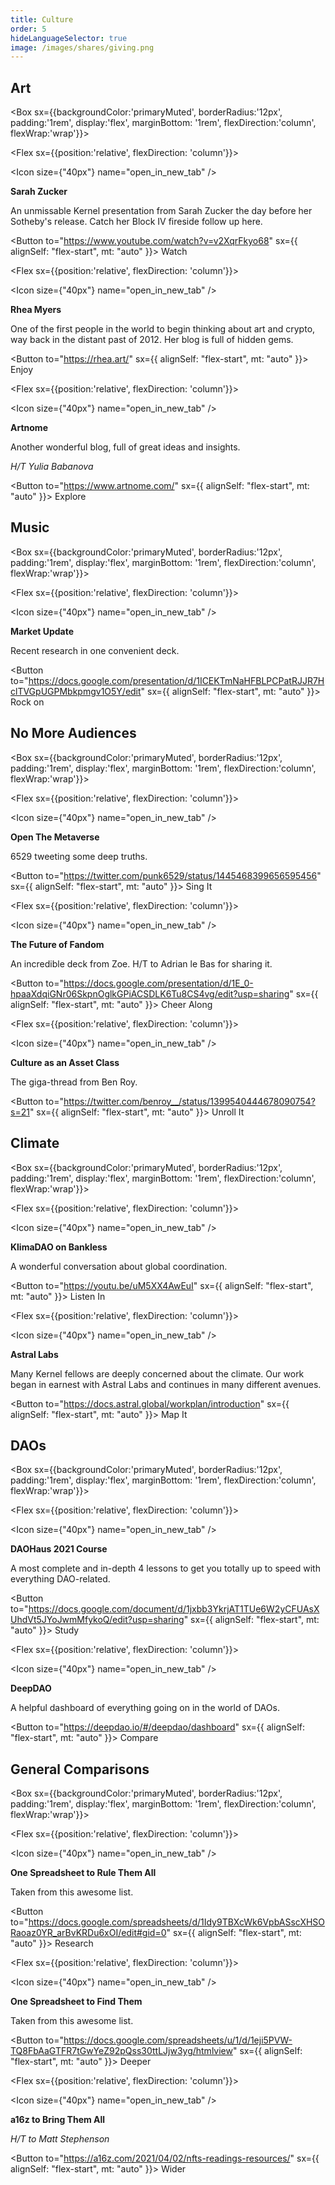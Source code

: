```yaml
---
title: Culture
order: 5
hideLanguageSelector: true
image: /images/shares/giving.png
---
```


## Art 

<Box sx={{backgroundColor:'primaryMuted', borderRadius:'12px', padding:'1rem', display:'flex', marginBottom: '1rem', flexDirection:'column', flexWrap:'wrap'}}>

<Chocolate>

<Flex sx={{position:'relative', flexDirection: 'column'}}>

<Icon size={"40px"} name="open_in_new_tab" />

**Sarah Zucker**

An unmissable Kernel presentation from Sarah Zucker the day before her Sotheby's release. Catch her Block IV fireside follow up <Link to="https://youtu.be/EDMWUppGaIQ?t=84">here</Link>.

<Button to="https://www.youtube.com/watch?v=v2XqrFkyo68" sx={{ alignSelf: "flex-start", mt: "auto" }}>
    Watch
</Button>

</Flex>

<Flex sx={{position:'relative', flexDirection: 'column'}}>

<Icon size={"40px"} name="open_in_new_tab" />

**Rhea Myers**

One of the first people in the world to begin thinking about art and crypto, way back in the distant past of 2012. Her blog is full of hidden gems.

<Button to="https://rhea.art/" sx={{ alignSelf: "flex-start", mt: "auto" }}>
    Enjoy
</Button>

</Flex>

<Flex sx={{position:'relative', flexDirection: 'column'}}>

<Icon size={"40px"} name="open_in_new_tab" />

**Artnome**

Another wonderful blog, full of great ideas and insights. 

_H/T Yulia Babanova_

<Button to="https://www.artnome.com/" sx={{ alignSelf: "flex-start", mt: "auto" }}>
    Explore
</Button>

</Flex>

</Chocolate>

</Box>

## Music

<Box sx={{backgroundColor:'primaryMuted', borderRadius:'12px', padding:'1rem', display:'flex', marginBottom: '1rem', flexDirection:'column', flexWrap:'wrap'}}>

<Chocolate>

<Flex sx={{position:'relative', flexDirection: 'column'}}>

<Icon size={"40px"} name="open_in_new_tab" />

**Market Update**

Recent research in one convenient deck.

<Button to="https://docs.google.com/presentation/d/1ICEKTmNaHFBLPCPatRJJR7HclTVGpUGPMbkpmgv1O5Y/edit" sx={{ alignSelf: "flex-start", mt: "auto" }}>
    Rock on
</Button>

</Flex>

</Chocolate>

</Box>

## No More Audiences

<Box sx={{backgroundColor:'primaryMuted', borderRadius:'12px', padding:'1rem', display:'flex', marginBottom: '1rem', flexDirection:'column', flexWrap:'wrap'}}>

<Chocolate>

<Flex sx={{position:'relative', flexDirection: 'column'}}>

<Icon size={"40px"} name="open_in_new_tab" />

**Open The Metaverse**

6529 tweeting some deep truths.

<Button to="https://twitter.com/punk6529/status/1445468399656595456" sx={{ alignSelf: "flex-start", mt: "auto" }}>
    Sing It
</Button>

</Flex>

<Flex sx={{position:'relative', flexDirection: 'column'}}>

<Icon size={"40px"} name="open_in_new_tab" />

**The Future of Fandom**

An incredible deck from Zoe. H/T to Adrian le Bas for sharing it.

<Button to="https://docs.google.com/presentation/d/1E_0-hpaaXdqiGNr06SkpnOglkGPiACSDLK6Tu8CS4vg/edit?usp=sharing" sx={{ alignSelf: "flex-start", mt: "auto" }}>
    Cheer Along
</Button>

</Flex>

<Flex sx={{position:'relative', flexDirection: 'column'}}>

<Icon size={"40px"} name="open_in_new_tab" />

**Culture as an Asset Class**

The giga-thread from Ben Roy.

<Button to="https://twitter.com/benroy__/status/1399540444678090754?s=21" sx={{ alignSelf: "flex-start", mt: "auto" }}>
    Unroll It
</Button>

</Flex>

</Chocolate>

</Box>

## Climate

<Box sx={{backgroundColor:'primaryMuted', borderRadius:'12px', padding:'1rem', display:'flex', marginBottom: '1rem', flexDirection:'column', flexWrap:'wrap'}}>

<Chocolate>

<Flex sx={{position:'relative', flexDirection: 'column'}}>

<Icon size={"40px"} name="open_in_new_tab" />

**KlimaDAO on Bankless**

A wonderful conversation about global coordination.

<Button to="https://youtu.be/uM5XX4AwEuI" sx={{ alignSelf: "flex-start", mt: "auto" }}>
    Listen In
</Button>

</Flex>

<Flex sx={{position:'relative', flexDirection: 'column'}}>

<Icon size={"40px"} name="open_in_new_tab" />

**Astral Labs**

Many Kernel fellows are deeply concerned about the climate. Our work began in earnest with Astral Labs and continues in many different avenues.

<Button to="https://docs.astral.global/workplan/introduction" sx={{ alignSelf: "flex-start", mt: "auto" }}>
    Map It
</Button>

</Flex>

</Chocolate>

</Box>

## DAOs 

<Box sx={{backgroundColor:'primaryMuted', borderRadius:'12px', padding:'1rem', display:'flex', marginBottom: '1rem', flexDirection:'column', flexWrap:'wrap'}}>

<Chocolate>

<Flex sx={{position:'relative', flexDirection: 'column'}}>

<Icon size={"40px"} name="open_in_new_tab" />

**DAOHaus 2021 Course**

A most complete and in-depth 4 lessons to get you totally up to speed with everything DAO-related.

<Button to="https://docs.google.com/document/d/1jxbb3YkrjAT1TUe6W2yCFUAsXUhdVt5JYoJwmMfykoQ/edit?usp=sharing" sx={{ alignSelf: "flex-start", mt: "auto" }}>
    Study
</Button>

</Flex>

<Flex sx={{position:'relative', flexDirection: 'column'}}>

<Icon size={"40px"} name="open_in_new_tab" />

**DeepDAO**

A helpful dashboard of everything going on in the world of DAOs.

<Button to="https://deepdao.io/#/deepdao/dashboard" sx={{ alignSelf: "flex-start", mt: "auto" }}>
    Compare
</Button>

</Flex>

</Chocolate>

</Box>

## General Comparisons

<Box sx={{backgroundColor:'primaryMuted', borderRadius:'12px', padding:'1rem', display:'flex', marginBottom: '1rem', flexDirection:'column', flexWrap:'wrap'}}>

<Chocolate>

<Flex sx={{position:'relative', flexDirection: 'column'}}>

<Icon size={"40px"} name="open_in_new_tab" />

**One Spreadsheet to Rule Them All**

Taken from this <Link to="https://github.com/gianni-dalerta/awesome-nft">awesome list</Link>.

<Button to="https://docs.google.com/spreadsheets/d/1Idy9TBXcWk6VpbASscXHSORaoaz0YR_arBvKRDu6xOI/edit#gid=0" sx={{ alignSelf: "flex-start", mt: "auto" }}>
    Research
</Button>

</Flex>

<Flex sx={{position:'relative', flexDirection: 'column'}}>

<Icon size={"40px"} name="open_in_new_tab" />

**One Spreadsheet to Find Them**

Taken from this <Link to="https://github.com/gianni-dalerta/awesome-nft">awesome list</Link>.

<Button to="https://docs.google.com/spreadsheets/u/1/d/1eji5PVW-TQ8FbAaGTFR7tGwYeZ92pQss30ttLJjw3yg/htmlview" sx={{ alignSelf: "flex-start", mt: "auto" }}>
    Deeper
</Button>

</Flex>

<Flex sx={{position:'relative', flexDirection: 'column'}}>

<Icon size={"40px"} name="open_in_new_tab" />

**a16z to Bring Them All**

_H/T to <Link to="https://twitter.com/stephensonhmatt/status/1388208279948513282">Matt Stephenson</Link>_

<Button to="https://a16z.com/2021/04/02/nfts-readings-resources/" sx={{ alignSelf: "flex-start", mt: "auto" }}>
    Wider
</Button>

</Flex>

</Chocolate>

</Box>